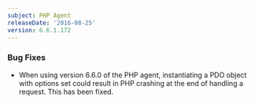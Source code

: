 ```yaml
---
subject: PHP Agent
releaseDate: '2016-08-25'
version: 6.6.1.172
---
```


### Bug Fixes

* When using version 6.6.0 of the PHP agent, instantiating a PDO object with options set could result in PHP crashing at the end of handling a request. This has been fixed.
